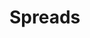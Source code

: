 # Spreads


<ul className='grid grid-cols-1 md:grid-cols-2 lg:grid-cols-3 xl:grid-cols-4 gap-4 -ml-6'>
<ReferenceCard
    title="treasury_effr"
    description="Select Treasury Bill.  Get Selected Treasury Bill Minus Federal Funds Rate. Constant maturity is the theoretical value of a U.S. Treasury that is based on recent values of auctioned U.S. Treasuries. The value is obtained by the U.S. Treasury on a daily basis through interpolation of the Treasury yield curve which, in turn, is based on closing bid-yields of actively-traded Treasury securities."
    url="spreads/treasury_effr"
    command="true"
/>
<ReferenceCard
    title="tmc_effr"
    description="Select Treasury Constant Maturity.  Get data for Selected Treasury Constant Maturity Minus Federal Funds Rate Constant maturity is the theoretical value of a U.S. Treasury that is based on recent values of auctioned U.S. Treasuries. The value is obtained by the U.S. Treasury on a daily basis through interpolation of the Treasury yield curve which, in turn, is based on closing bid-yields of actively-traded Treasury securities."
    url="spreads/tmc_effr"
    command="true"
/>
<ReferenceCard
    title="tmc"
    description="Treasury Constant Maturity.  Get data for 10-Year Treasury Constant Maturity Minus Selected Treasury Constant Maturity. Constant maturity is the theoretical value of a U.S. Treasury that is based on recent values of auctioned U.S. Treasuries. The value is obtained by the U.S. Treasury on a daily basis through interpolation of the Treasury yield curve which, in turn, is based on closing bid-yields of actively-traded Treasury securities."
    url="spreads/tmc"
    command="true"
/>
</ul>
